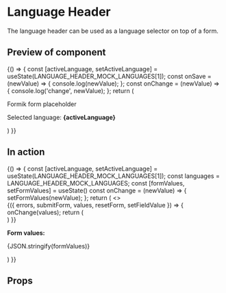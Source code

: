 
<Meta title="LanguageHeader" component={LanguageHeader} />

# Language Header

The language header can be used as a language selector on top of a form.

## Preview of component

<Preview>
	<Story name='Base'>
		{() => {
			const [activeLanguage, setActiveLanguage] = useState(LANGUAGE_HEADER_MOCK_LANGUAGES[1]);
			const onSave = (newValue) => {
				console.log(newValue);
			};
			const onChange = (newValue) => {
				console.log('change', newValue);
			};
			return (
				<LanguageHeader
					className="u-margin"
					languages={LANGUAGE_HEADER_MOCK_LANGUAGES}
					activeLanguage={activeLanguage}
					tooltipText={LANGUAGE_HEADER_MOCK_TOOLTIP}
					onChangeLanguage={setActiveLanguage}>
					<div className="u-margin-top">
						<p>Formik form placeholder</p>
						<p>Selected language: <b>{activeLanguage}</b></p>
					</div>
				</LanguageHeader>
			)
		}}
	</Story>
</Preview>

## In action

<Preview>
	<Story name='In action'>
		{() => {
			const [activeLanguage, setActiveLanguage] = useState(LANGUAGE_HEADER_MOCK_LANGUAGES[1]);
			const languages = LANGUAGE_HEADER_MOCK_LANGUAGES;
			const [formValues, setFormValues] = useState()
			const onChange = (newValue) => {
				setFormValues(newValue);
			};
			return (
				<>
					<LanguageHeader
						className="u-margin"
						languages={LANGUAGE_HEADER_MOCK_LANGUAGES}
						activeLanguage={activeLanguage}
						tooltipText={LANGUAGE_HEADER_MOCK_TOOLTIP}
						onChangeLanguage={setActiveLanguage}>
						<div className="u-margin-top">
							<Formik
								onSubmit={console.log}
								initialValues={INITIAL_VALUES_MOCK}>
								{({ errors, submitForm, values, resetForm, setFieldValue }) => {
									onChange(values);
									return (
										<div>
											<div className="row u-margin-bottom">
												<div className="col-xs-12">
													<Field as={TextField} label="Titel" name="title"/>
												</div>
											</div>
											<div className="row u-margin-bottom">
												<div className="col-xs-12">
													<MultilanguageField
														as={Textarea}
														label="Omschrijving"
														name="description"
														value={values.description}
														setFieldValue={setFieldValue}
														languages={LANGUAGE_HEADER_MOCK_LANGUAGES}
														activeLanguage={activeLanguage}/>
												</div>
											</div>
										</div>
									)
								}}
							</Formik>
						</div>
					</LanguageHeader>
					<p><b>Form values:</b></p>
					<p>{JSON.stringify(formValues)}</p>
				</>
			)
		}}
	</Story>
</Preview>

## Props

<Props of={LanguageHeader} />
